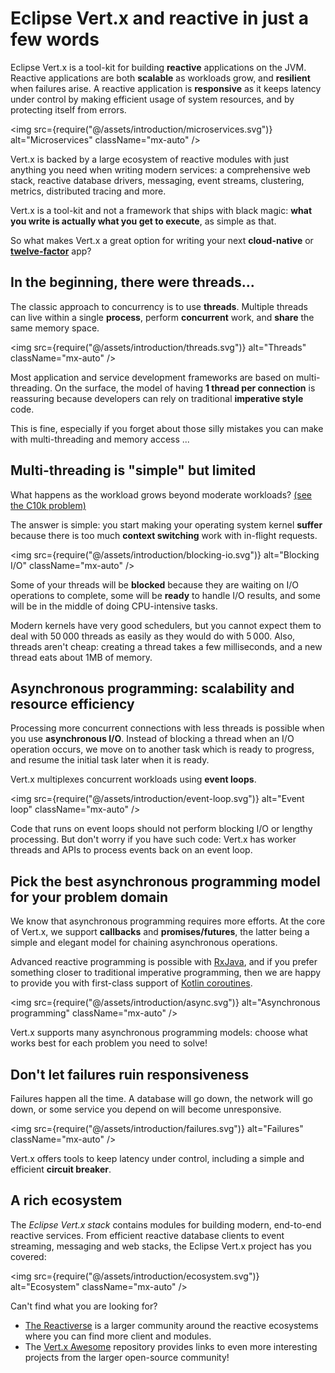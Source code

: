# Eclipse Vert.x and reactive in just a few words

Eclipse Vert.x is a tool-kit for building **reactive** applications on the JVM.
Reactive applications are both **scalable** as workloads grow, and **resilient** when failures arise.
A reactive application is **responsive** as it keeps latency under control by making efficient usage of system resources, and by protecting itself from errors.

<img src={require("@/assets/introduction/microservices.svg")} alt="Microservices" className="mx-auto" />

Vert.x is backed by a large ecosystem of reactive modules with just anything you need when writing modern services: a comprehensive web stack, reactive database drivers, messaging, event streams, clustering, metrics, distributed tracing and more.

Vert.x is a tool-kit and not a framework that ships with black magic: **what you write is actually what you get to execute**, as simple as that.

So what makes Vert.x a great option for writing your next **cloud-native** or [**twelve-factor**](https://12factor.net/) app?

<h2 id="in-the-beginning-there-were-threads">In the beginning, there were threads...</h2>

The classic approach to concurrency is to use **threads**.
Multiple threads can live within a single **process**, perform **concurrent** work, and **share** the same memory space.

<img src={require("@/assets/introduction/threads.svg")} alt="Threads" className="mx-auto" />

Most application and service development frameworks are based on multi-threading.
On the surface, the model of having **1 thread per connection** is reassuring because developers can rely on traditional **imperative style** code.

This is fine, especially if you forget about those silly mistakes you can make with multi-threading and memory access ...

<h2 id="multi-threading-is-simple-but-limited">Multi-threading is "simple" but limited</h2>

What happens as the workload grows beyond moderate workloads?
[(see the C10k problem)](https://en.wikipedia.org/wiki/C10k_problem)

The answer is simple: you start making your operating system kernel **suffer** because there is too much **context switching** work with in-flight requests.

<img src={require("@/assets/introduction/blocking-io.svg")} alt="Blocking I/O" className="mx-auto" />

Some of your threads will be **blocked** because they are waiting on I/O operations to complete, some will be **ready** to handle I/O results, and some will be in the middle of doing CPU-intensive tasks.

Modern kernels have very good schedulers, but you cannot expect them to deal with 50&thinsp;000 threads as easily as they would do with 5&thinsp;000. Also, threads aren't cheap: creating a thread takes a few milliseconds, and a new thread eats about 1MB of memory.

<h2 id="asynchronous-programming-scalability-and-resource-efficiency">Asynchronous programming: scalability and resource efficiency</h2>

Processing more concurrent connections with less threads is possible when you use **asynchronous I/O**.
Instead of blocking a thread when an I/O operation occurs, we move on to another task which is ready to progress, and resume the initial task later when it is ready.

Vert.x multiplexes concurrent workloads using **event loops**.

<img src={require("@/assets/introduction/event-loop.svg")} alt="Event loop" className="mx-auto" />

Code that runs on event loops should not perform blocking I/O or lengthy processing. But don't worry if you have such code: Vert.x has worker threads and APIs to process events back on an event loop.

<h2 id="pick-the-best-asynchronous-programming-model-for-your-problem-domain">Pick the best asynchronous programming model for your problem domain</h2>

We know that asynchronous programming requires more efforts.
At the core of Vert.x, we support **callbacks** and **promises/futures**, the latter being a simple and elegant model for chaining asynchronous operations.

Advanced reactive programming is possible with [RxJava](https://github.com/ReactiveX/RxJava), and if you prefer something closer to traditional imperative programming, then we are happy to provide you with first-class support of [Kotlin coroutines](https://kotlinlang.org/docs/reference/coroutines-overview.html).

<img src={require("@/assets/introduction/async.svg")} alt="Asynchronous programming" className="mx-auto" />

Vert.x supports many asynchronous programming models: choose what works best for each problem you need to solve!

<h2 id="dont-let-failures-ruin-responsiveness">Don't let failures ruin responsiveness</h2>

Failures happen all the time.
A database will go down, the network will go down, or some service you depend on will become unresponsive.

<img src={require("@/assets/introduction/failures.svg")} alt="Failures" className="mx-auto" />

Vert.x offers tools to keep latency under control, including a simple and efficient **circuit breaker**.

<h2 id="a-rich-ecosystem">A rich ecosystem</h2>

The _Eclipse Vert.x stack_ contains modules for building modern, end-to-end reactive services.
From efficient reactive database clients to event streaming, messaging and web stacks, the Eclipse Vert.x project has you covered:

<img src={require("@/assets/introduction/ecosystem.svg")} alt="Ecosystem" className="mx-auto" />

Can't find what you are looking for?

* [The Reactiverse](https://reactiverse.io) is a larger community around the reactive ecosystems where you can find more client and modules.
* The [Vert.x Awesome](https://github.com/vert-x3/vertx-awesome) repository provides links to even more interesting projects from the larger open-source community!
